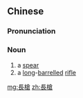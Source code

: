 {{also|长枪}}
==Chinese==
{{zh-forms|s=长枪}}

===Pronunciation===
{{zh-pron
|m=chángqiāng
|h=pfs=chhòng-chhung
|cat=n
}}

===Noun===
{{zh-noun}}

# a [[spear]]
# a [[long]]-[[barrelled]] [[rifle]]

[[mg:長槍]]
[[zh:長槍]]